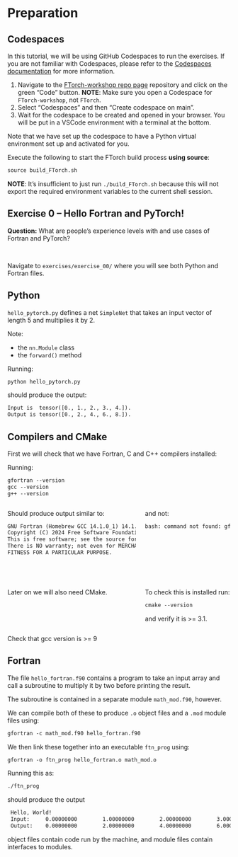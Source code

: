 # Preparation

## Codespaces

In this tutorial, we will be using GitHub Codespaces to run the exercises.
If you are not familiar with Codespaces, please refer to the
[Codespaces documentation](https://docs.github.com/en/codespaces) for more information.

:::{.fragment}
1. Navigate to the
   [FTorch-workshop repo page](https://github.com/Cambridge-ICCS/FTorch-workshop)
   repository and click on the green "Code" button.
   **NOTE**: Make sure you open a Codespace for `FTorch-workshop`, not `FTorch`.
2. Select "Codespaces" and then "Create codespace on main".
3. Wait for the codespace to be created and opened in your browser. You will be put in a
   VSCode environment with a terminal at the bottom.
:::

:::{.fragment}
Note that we have set up the codespace to have a Python virtual environment set up and
activated for you.
:::

:::{.fragment}
Execute the following to start the FTorch build process **using source**:
```default
source build_FTorch.sh
```
**NOTE**: It's insufficient to just run `./build_FTorch.sh` because this will not export the
required environment variables to the current shell session.
:::

## Exercise 0 -- Hello Fortran and PyTorch!

:::{.fragment}
**Question:** What are people's experience levels with and use cases of Fortran and PyTorch?
:::
\

:::{.fragment}
Navigate to `exercises/exercise_00/` where you will see both Python and
Fortran files.
:::

## Python

`hello_pytorch.py` defines a net `SimpleNet` that takes an input vector of length 5
and multiplies it by 2.

Note:

  - the `nn.Module` class
  - the `forward()` method

Running:
```default
python hello_pytorch.py
```

should produce the output:
```default
Input is  tensor([0., 1., 2., 3., 4.]).
Output is tensor([0., 2., 4., 6., 8.]).
```


## Compilers and CMake

First we will check that we have Fortran, C and C++ compilers installed:

Running:
```default
gfortran --version
gcc --version
g++ --version
```
::::{.columns}
:::{.column width=60%}
Should produce output similar to:
```default
GNU Fortran (Homebrew GCC 14.1.0_1) 14.1.0
Copyright (C) 2024 Free Software Foundation, Inc.
This is free software; see the source for copying conditions.
There is NO warranty; not even for MERCHANTABILITY or
FITNESS FOR A PARTICULAR PURPOSE.
```
:::
:::{.column width=40%}
and not:
```default
bash: command not found: gfortran
```
:::
::::

\

:::{.fragment}
::::{.columns}
:::{.column width=60%}
Later on we will also need CMake.
:::
:::{.column width=40%}
To check this is installed run:
```default
cmake --version
```
and verify it is >= 3.1.
:::
::::
:::

:::{.aside}
Check that gcc version is >= 9
:::

## Fortran

The file `hello_fortran.f90` contains a program to take an input array and call a
subroutine to multiply it by two before printing the result.

The subroutine is contained in a separate module `math_mod.f90`, however.

:::{.fragment}
We can compile both of these to produce `.o` object files and a `.mod` module files using:
```default
gfortran -c math_mod.f90 hello_fortran.f90
```
:::

:::{.fragment}
We then link these together into an executable `ftn_prog` using:
```default
gfortran -o ftn_prog hello_fortran.o math_mod.o
```
:::

:::{.fragment}
Running this as:
```default
./ftn_prog
```
should produce the output
```default
 Hello, World!
 Input:     0.00000000        1.00000000        2.00000000        3.00000000        4.00000000
 Output:    0.00000000        2.00000000        4.00000000        6.00000000        8.00000000
```
:::

:::{.aside}
object files contain code run by the machine, and module files contain interfaces to modules.
:::

